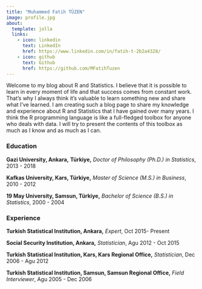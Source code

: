```yaml
---
title: "Muhammed Fatih TÜZEN"
image: profile.jpg
about:
  template: jolla
  links:
    - icon: linkedin
      text: LinkedIn
      href: https://www.linkedin.com/in/fatih-t-2b2a4328/
    - icon: github
      text: Github
      href: https://github.com/MFatihTuzen
---
```


Welcome to my blog about R and Statistics. I believe that it is possible to learn in every moment of life and that success comes from constant work. That's why I always think it's valuable to learn something new and share what I've learned. I am creating such a blog page to share my knowledge and experience about R and Statistics that I have gained over many years. I think the R programming language is like a full-fledged toolbox for anyone who deals with data. I will try to present the contents of this toolbox as much as I know and as much as I can.

### Education

**Gazi University, Ankara,** **Türkiye,** *Doctor of Philosophy (Ph.D.) in Statistics*, 2013 - 2018

**Kafkas University, Kars, Türkiye,** *Master of Science (M.S.) in Business*, 2010 - 2012

**19 May University, Samsun, Türkiye,** *Bachelor of Science (B.S.) in Statistics*, 2000 - 2004

### Experience

**Turkish Statistical Institution, Ankara,** *Expert*, Oct 2015- Present

**Social Security Institution, Ankara,** *Statistician*, Agu 2012 - Oct 2015

**Turkish Statistical Institution, Kars, Kars Regional Office,** *Statistician*, Dec 2006 - Agu 2012

**Turkish Statistical Institution, Samsun, Samsun Regional Office,** *Field Interviewer*, Agu 2005 - Dec 2006
